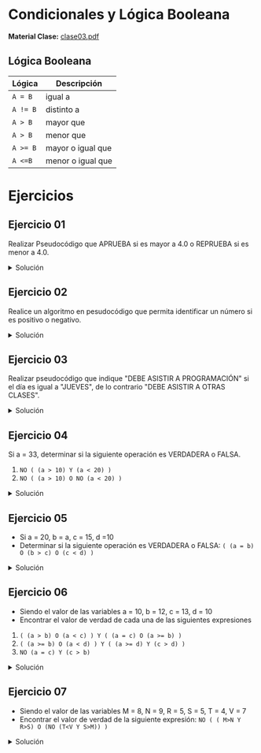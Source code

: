 
# Condicionales y Lógica Booleana
**Material Clase:** <a href="/ti3v11/docs/clase03.pdf" target="_blank" rel="noopener noreferrer" className={styles.link}>clase03.pdf</a>

## Lógica Booleana
|Lógica|Descripción|
|---|---|
|`A = B`| igual a|
|`A != B`| distinto a|
|`A > B`| mayor que |
|`A > B`| menor que|
|`A >= B`| mayor o igual que|
|`A <=B`| menor o igual que|

# Ejercicios

## Ejercicio 01
Realizar Pseudocódigo que APRUEBA si es mayor a 4.0 o REPRUEBA si es menor a 4.0.

<details>
    <summary style={{color:'red'}}>Solución</summary>

```js
inicio
    leer(nota)
    si (nota > 4.0) entonces
        escribir("aprueba")
    finsi
    si_no
        escribir("reprueba")
    finsi
fin
```
</details>

## Ejercicio 02
Realice un algoritmo en pesudocódigo que permita identificar un número si es positivo o negativo.

<details>
    <summary style={{color:'red'}}>Solución</summary>

```js
inicio
    leer(número)
    si (dígito > 0) entonces
        escribir("el número es positivo")
    finsi
    si (dígito < 0) entonces
        escribir("el número es negativo")
    finsi
    si_no
        escribir("el número es neutro")
    finsi
fin
```
</details>


## Ejercicio 03
Realizar pseudocódigo que indique "DEBE ASISTIR A PROGRAMACIÓN" si el día es igual a "JUEVES", de lo contrario "DEBE ASISTIR A OTRAS CLASES".

<details>
    <summary style={{color:'red'}}>Solución</summary>

```js
inicio
    leer(día)
    si (día = "JUEVES") entonces
        escribir("DEBE ASISTIR A PROGRAMACIÓN")
    finsi
    si_no
        escribir("DEBE ASISTIR A OTRAS CLASES")
    finsi
fin
```
</details>


## Ejercicio 04
Si a = 33, determinar si la siguiente operación es VERDADERA o FALSA.

1. `NO ( (a > 10) Y (a < 20) )`
2. `NO ( (a > 10) O NO (a < 20) )`

<details>
    <summary style={{color:'red'}}>Solución</summary>

<br/>
Sea:
- (a > 10): verdadero
- (a < 20): falso

Entonces:
1. NO ( (a > 10) Y (a < 20) )
    - NO ( verdadero Y falso )
    - NO (falso)
    - verdadero

2. NO ( (a > 10) O NO (a < 20) )
    - NO ( verdadero O falso )
    - NO (verdadero)
    - falso
</details>

## Ejercicio 05
- Si a = 20, b = a, c = 15, d =10
- Determinar si la siguiente operación es VERDADERA o FALSA: `( (a = b) O (b > c) O (c < d) )`

<details>
    <summary style={{color:'red'}}>Solución</summary>

<br/>
Sea:
- (a = b): verdadero
- (b > c): verdadero
- (c < d): falso

Entonces:
( (a = b) O (b > c) O (c < d) )
  - ( verdadero O verdadero O falso )
  - ( verdadero O verdadero )
  - verdadero

</details>

## Ejercicio 06
- Siendo el valor de las variables a = 10, b = 12, c = 13, d = 10
- Encontrar el valor de verdad de cada una de las siguientes expresiones


1. `( (a > b) O (a < c) ) Y ( (a = c) O (a >= b) )`
2. `( (a >= b) O (a < d) ) Y ( (a >= d) Y (c > d) )`
3. `NO (a = c) Y (c > b)`

<details>
    <summary style={{color:'red'}}>Solución</summary>

<br/>
Sea:
- (a > b): falso
- (a < c): verdadero
- (a = c): falso
- (a >= b): falso
- (a < d): falso
- (a >= d): verdadero
- (c > d): verdadero
- (a = c): falso
- (c > b): verdadero

Entonces:
1. ( (a > b) O (a < c) ) Y ( (a = c) O (a >= b) )
    - ( falso O verdadero ) Y ( falso O falso )
    - (verdadero) Y (falso)
    - falso

2. ( (a >= b) O (a < d) ) Y ( (a >= d) Y (c > d) )
    - ( falso O falso ) Y ( verdadero Y verdadero )
    - (falso) Y (verdadero)
    - falso

3. NO (a = c) Y (c > b)
    - NO (falso) Y (verdadero)
    - (verdadero) Y (verdadero)
    - verdadero

</details>

## Ejercicio 07
- Siendo el valor de las variables M = 8, N = 9, R = 5, S = 5, T = 4, V = 7
- Encontrar el valor de verdad de la siguiente expresión: `NO ( ( M>N Y R>S) O (NO (T<V Y S>M)) )`

<details>
    <summary style={{color:'red'}}>Solución</summary>

Sea:
- M\>N: falso
- R\>S: falso
- T\<V: verdadero
- S\>M: falso

Entonces:
NO ( ( M\>N Y R\>S) O (NO (T\<V Y S\>M)) )
  - NO ( ( falso Y falso) O (NO (verdadero Y falso)) )
  - NO ( (falso) O (NO (falso)) )
  - NO ( (falso) O (verdadero) )
  - NO ( verdadero )`
  - falso

</details>
